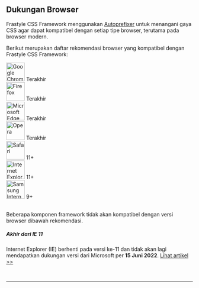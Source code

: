 ## Dukungan Browser

Frastyle CSS Framework menggunakan [Autoprefixer](https://github.com/postcss/autoprefixer) untuk menangani gaya CSS agar dapat kompatibel dengan setiap tipe browser, terutama pada browser modern.

Berikut merupakan daftar rekomendasi browser yang kompatibel dengan Frastyle CSS Framework:

<div className='row mx-1'>
    <div className='box flex-column items-center'>
        <img width="50px" alt="Google Chrome" title="Google Chrome" src="https://github.com/bagasnur/frastyle-resource/blob/main/browser-support/chrome.png?raw=true" />
        <span className="mt-1">Terakhir</span>
    </div>
    <div className='box flex-column items-center'>
        <img width="50px" alt="Firefox" title="Firefox" src="https://github.com/bagasnur/frastyle-resource/blob/main/browser-support/firefox.png?raw=true" />
        <span className="mt-1">Terakhir</span>
    </div>
    <div className='box flex-column items-center'>
        <img width="50px" alt="Microsoft Edge" title="Microsoft Edge" src="https://github.com/bagasnur/frastyle-resource/blob/main/browser-support/edge.png?raw=true" />
        <span className="mt-1">Terakhir</span>
    </div>
    <div className='box flex-column items-center'>
        <img width="50px" alt="Opera" title="Opera" src="https://github.com/bagasnur/frastyle-resource/blob/main/browser-support/opera.png?raw=true" />
        <span className="mt-1">Terakhir</span>
    </div>
    <div className='box flex-column items-center'>
        <img width="50px" alt="Safari" title="Safari" src="https://github.com/bagasnur/frastyle-resource/blob/main/browser-support/safari.png?raw=true" />
        <span className="mt-1">11+</span>
    </div>
    <div className='box flex-column items-center'>
        <img width="50px" alt="Internet Explorer" title="Internet Explorer" src="https://github.com/bagasnur/frastyle-resource/blob/main/browser-support/ie.png?raw=true" />
        <span className="mt-1">11+</span>
    </div>
    <div className='box flex-column items-center'>
        <img width="50px" alt="Samsung Internet" title="Samsung Internet" src="https://github.com/bagasnur/frastyle-resource/blob/main/browser-support/samsung.png?raw=true" />
        <span className="mt-1">9+</span>
    </div>
</div>

<br />

Beberapa komponen framework tidak akan kompatibel dengan versi browser dibawah rekomendasi.

<div className="alert-warning">

##### Akhir dari IE 11
Internet Explorer (IE) berhenti pada versi ke-11 dan tidak akan lagi mendapatkan dukungan versi dari Microsoft per <b>15 Juni 2022</b>.
<a href="https://docs.microsoft.com/id-id/lifecycle/announcements/internet-explorer-11-end-of-support">Lihat artikel >></a>

</div>

<br />

****